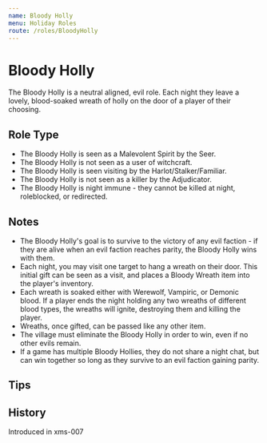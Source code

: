 ```yaml
---
name: Bloody Holly
menu: Holiday Roles
route: /roles/BloodyHolly
---
```


# Bloody Holly

The Bloody Holly is a neutral aligned, evil role. Each night they leave a lovely, blood-soaked wreath of holly on the door of a player of their choosing.

## Role Type

- The Bloody Holly is seen as a Malevolent Spirit by the Seer.
- The Bloody Holly is not seen as a user of witchcraft.
- The Bloody Holly is seen visiting by the Harlot/Stalker/Familiar.
- The Bloody Holly is not seen as a killer by the Adjudicator.
- The Bloody Holly is night immune - they cannot be killed at night, roleblocked, or redirected.

## Notes

- The Bloody Holly's goal is to survive to the victory of any evil faction - if they are alive when an evil faction reaches parity, the Bloody Holly wins with them.
- Each night, you may visit one target to hang a wreath on their door. This initial gift can be seen as a visit, and places a Bloody Wreath item into the player's inventory.
- Each wreath is soaked either with Werewolf, Vampiric, or Demonic blood. If a player ends the night holding any two wreaths of different blood types, the wreaths will ignite, destroying them and killing the player.
- Wreaths, once gifted, can be passed like any other item.
- The village must eliminate the Bloody Holly in order to win, even if no other evils remain.
- If a game has multiple Bloody Hollies, they do not share a night chat, but can win together so long as they survive to an evil faction gaining parity.

## Tips

## History

<Timeline lineColor="white">
  <Event interval="2019-12-27">Introduced in xms-007</Event>
</Timeline>
